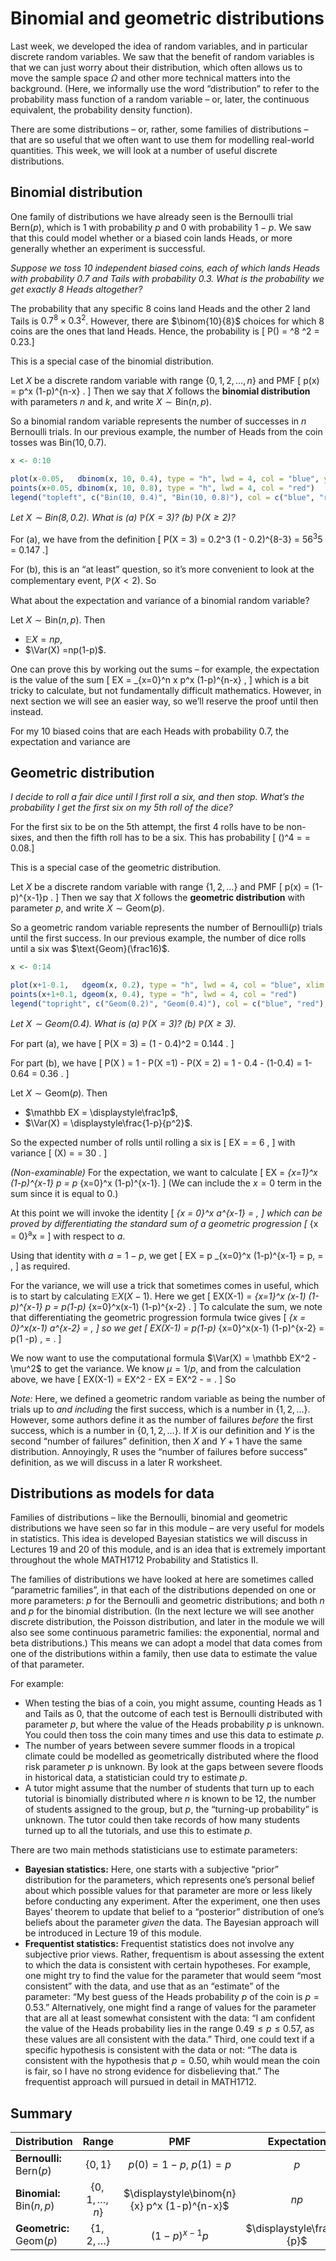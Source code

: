 # Binomial and geometric distributions  {#L11-binomial-poisson}

Last week, we developed the idea of random variables, and in particular discrete random variables. We saw that the benefit of random variables is that we can just worry about their distribution, which often allows us to move the sample space $\Omega$ and other more technical matters into the background. (Here, we informally use the word "distribution" to refer to the probability mass function of a random variable -- or, later, the continuous equivalent, the probability density function).

There are some distributions -- or, rather, some families of distributions -- that are so useful that we often want to use them for modelling real-world quantities. This week, we will look at a number of useful discrete distributions.

## Binomial distribution  {#binomial}

<!--
:::: {.videowrap}
::: {.videowrapper}
<iframe src="https://www.youtube.com/embed/x6pVSCBjuzk"></iframe>
:::
::::
-->

One family of distributions we have already seen is the Bernoulli trial $\text{Bern}(p)$, which is 1 with probability $p$ and 0 with probability $1-p$. We saw that this could model whether or a biased coin lands Heads, or more generally whether an experiment is successful.

::: {.example}
*Suppose we toss 10 independent biased coins, each of which lands Heads with probability 0.7 and Tails with probability 0.3. What is the probability we get exactly 8 Heads altogether?*

The probability that any specific 8 coins land Heads and the other 2 land Tails is $0.7^8\times 0.3^2$. However, there are $\binom{10}{8}$ choices for which 8 coins are the ones that land Heads. Hence, the probability is
\[ \mathbb P(\text{8 Heads}) = \binom{10}{8} \times 0.7^8 \times 0.3^2 = 0.23.\]
:::

This is a special case of the binomial distribution.

::: {.definition}
Let $X$ be a discrete random variable with range $\{0,1,2,\dots,n\}$ and PMF
\[ p(x) = \binom{n}{x} p^x (1-p)^{n-x} . \]
Then we say that $X$ follows the **binomial distribution** with parameters $n$ and $k$, and write $X \sim \text{Bin}(n,p)$.
:::

So a binomial random variable represents the number of successes in $n$ Bernoulli trials. In our previous example, the number of Heads from the coin tosses was $\text{Bin}(10, 0.7)$.


```r
x <- 0:10

plot(x-0.05,   dbinom(x, 10, 0.4), type = "h", lwd = 4, col = "blue", ylim = c(0, 0.3), xlab = "x", ylab = "probability mass function p(x)")
points(x+0.05, dbinom(x, 10, 0.8), type = "h", lwd = 4, col = "red")
legend("topleft", c("Bin(10, 0.4)", "Bin(10, 0.8)"), col = c("blue", "red"), lwd = 4)
```

::: {.example}
*Let $X \sim \mathrm{Bin}(8, 0.2)$. What is (a) $\mathbb P(X = 3)$? (b) $\mathbb P(X \geq 2)$?*

For (a), we have from the definition
\[ \mathbb P(X = 3) = \binom83 0.2^3 (1 - 0.2)^{8-3} = 56\times 0.2^3\times0.8^5 = 0.147 .\]

For (b), this is an "at least" question, so it's more convenient to look at the complementary event, $\mathbb P(X < 2)$. So
\begin{align*}
\mathbb P(X \geq 2) &= 1 - \mathbb P(X < 2) \\
  &= 1 - \mathbb P(X = 0) - \mathbb P(X = 1) \\
  &= 1 - 0.8^8 - 8\times 0.2 \times 0.8^7 \\
  &= 1 - 0.168 - 0.336 \\
  & = 0.497 .
\end{align*}
:::

What about the expectation and variance of a binomial random variable?

::: {.theorem}
Let $X \sim \text{Bin}(n, p)$. Then

* $\mathbb EX = np$,
* $\Var(X) =np(1-p)$.
:::

One can prove this by working out the sums -- for example, the expectation is the value of the sum
\[ \mathbb EX = \sum_{x=0}^n x \binom{n}{x} p^x (1-p)^{n-x} , \]
which is a bit tricky to calculate, but not fundamentally difficult mathematics.
However, in next section we will see an easier way, so we'll reserve the proof until then instead.

For my 10 biased coins that are each Heads with probability $0.7$, the expectation and variance are
\begin{align*}
  \mathbb EX &= 10 \times 0.7 = 7 \\
  \Var(X) &= 10 \times 0.7 \times 0.3 = 2.1
\end{align*}



## Geometric distribution  {#geometric}

<!--
:::: {.videowrap}
::: {.videowrapper}
<iframe src="https://www.youtube.com/embed/kQsgZ-kF6PY"></iframe>
:::
::::
-->

::: {.example}
*I decide to roll a fair dice until I first roll a six, and then stop. What's the probability I get the first six on my 5th roll of the dice?*

For the first six to be on the 5th attempt, the first 4 rolls have to be non-sixes, and then the fifth roll has to be a six. This has probability
\[ \left(\tfrac56\right)^4 \times  \tfrac16 = \tfrac{625}{7776} = 0.08.\]
:::

This is a special case of the geometric distribution.

::: {.definition}
Let $X$ be a discrete random variable with range $\{1,2,\dots\}$ and PMF
\[ p(x) = (1-p)^{x-1}p . \]
Then we say that $X$ follows the **geometric distribution** with parameter $p$, and write $X \sim \text{Geom}(p)$.
:::

So a geometric random variable represents the number of Bernoulli$(p)$ trials until the first success. In our previous example, the number of dice rolls until a six was $\text{Geom}(\frac16)$.


```r
x <- 0:14

plot(x+1-0.1,   dgeom(x, 0.2), type = "h", lwd = 4, col = "blue", xlim = c(0, 15), ylim = c(0, 0.4), xlab = "x", ylab = "probability mass function p(x)")
points(x+1+0.1, dgeom(x, 0.4), type = "h", lwd = 4, col = "red")
legend("topright", c("Geom(0.2)", "Geom(0.4)"), col = c("blue", "red"), lwd = 4)
```

::: {.example}
*Let $X \sim \mathrm{Geom}(0.4)$. What is (a) $\mathbb P(X = 3)$? (b) $\mathbb P(X \geq 3)$.*

For part (a), we have
\[ \mathbb P(X = 3) = (1 - 0.4)^2 \times 0.4 = 0.144 . \]

For part (b), we have
\[ \mathbb P(X \geq 3) = 1 - \mathbb P(X =1) - \mathbb P(X = 2) = 1 - 0.4 - (1-0.4)\times 0.4 = 1- 0.64 = 0.36 . \]
:::


::: {.theorem}
Let $X \sim \text{Geom}(p)$. Then

* $\mathbb EX = \displaystyle\frac1p$,
* $\Var(X) = \displaystyle\frac{1-p}{p^2}$.
:::

So the expected number of rolls until rolling a six is
\[ \mathbb EX = \frac{1}{\frac16} = 6 , \]
with variance
\[ \Var(X) = \frac{1 - \frac16}{\big(\frac16\big)^2} = 30 . \]

::: {.proof}
*(Non-examinable)*
For the expectation, we want to calculate
\[ \mathbb EX = \sum_{x=1}^\infty x (1-p)^{x-1} p = p \sum_{x=0}^\infty x (1-p)^{x-1}. \]
(We can include the $x = 0$ term in the sum since it is equal to 0.)

At this point we will invoke the identity
\[ \sum_{x = 0}^\infty x a^{x-1} = \frac{1}{(1-a)^2} , \]
which can be proved by differentiating the standard sum of a geometric progression
\[ \sum_{x = 0}^\infty a^x = \frac{1}{1 - a} \]
with respect to $a$.

Using that identity with $a = 1-p$, we get
\[ \mathbb EX = p \sum_{x=0}^\infty x (1-p)^{x-1} = p\, \frac{1}{\big(1 - (1-p)\big)^2} = \frac{1}{p} , \]
as required.

For the variance, we will use a trick that sometimes comes in useful, which is to start by calculating $\mathbb EX(X-1)$. Here we get
\[ \mathbb EX(X-1) = \sum_{x=1}^\infty x (x-1) (1-p)^{x-1} p = p(1-p) \sum_{x=0}^\infty x(x-1) (1-p)^{x-2} . \]
To calculate the sum, we note that differentiating the geometric progression formula twice gives
\[ \sum_{x = 0}^\infty x(x-1) a^{x-2} = \frac{2}{(1-a)^3} , \]
so we get
\[ \mathbb EX(X-1) = p(1-p) \sum_{x=0}^\infty x(x-1) (1-p)^{x-2} = p(1 -p) \, \frac{2}{p^3} = \frac{2(1-p)}{p^2} . \]

We now want to use the computational formula $\Var(X) = \mathbb EX^2 - \mu^2$ to get the variance. We know $\mu = 1/p$, and from the calculation above, we have
\[ \mathbb EX(X-1) = \mathbb EX^2 - \mathbb EX = \mathbb EX^2 - \frac{1}{p} = \frac{2(1-p)}{p^2} . \]
So
\begin{align*}
\Var(X) = \mathbb EX^2 - \mu^2
&= \left(\frac{2(1-p)}{p^2} + \frac{1}{p}\right) - \left(\frac{1}{p}\right)^2 \\
&= \frac{2(1-p) + p - 1}{p^2} \\
&= \frac{1-p}{p^2} .
\end{align*}
:::

*Note:* Here, we defined a geometric random variable as being the number of trials up to *and including* the first success, which is a number in $\{1, 2, \dots\}$. However, some authors define it as the number of failures *before* the first success, which is a number in $\{0, 1, 2,\dots\}$. If $X$ is our definition and $Y$ is the second "number of failures" definition, then $X$ and $Y+1$ have the same distribution. Annoyingly, R uses the "number of failures before success" definition, as we will discuss in a later R worksheet.


## Distributions as models for data  {#models}

Families of distributions -- like the Bernoulli, binomial and geometric distributions we have seen so far in this module -- are very useful for models in statistics. This idea is developed Bayesian statistics we will discuss in Lectures 19 and 20 of this module, and is an idea that is extremely important throughout the whole MATH1712 Probability and Statistics II.

The families of distributions we have looked at here are sometimes called "parametric families", in that each of the distributions depended on one or more parameters: $p$ for the Bernoulli and geometric distributions; and both $n$ and $p$ for the binomial distribution. (In the next lecture we will see another discrete distribution, the Poisson distribution, and later in the module we will also see some continuous parametric families: the exponential, normal and beta distributions.) This means we can adopt a model that data comes from one of the distributions within a family, then use data to estimate the value of that parameter.

For example:

* When testing the bias of a coin, you might assume, counting Heads as 1 and Tails as 0, that the outcome of each test is Bernoulli distributed with parameter $p$, but where the value of the Heads probability $p$ is unknown. You could then toss the coin many times and use this data to estimate $p$.
* The number of years between severe summer floods in a tropical climate could be modelled as geometrically distributed where the flood risk parameter $p$ is unknown. By look at the gaps between severe floods in historical data, a statistician could try to estimate $p$.
* A tutor might assume that the number of students that turn up to each tutorial is binomially distributed where $n$ is known to be 12, the number of students assigned to the group, but $p$, the "turning-up probability" is unknown. The tutor could then take records of how many students turned up to all the tutorials, and use this to estimate $p$.

There are two main methods statisticians use to estimate parameters:

* **Bayesian statistics:** Here, one starts with a subjective "prior" distribution for the parameters, which represents one's personal belief about which possible values for that parameter are more or less likely before conducting any experiment. After the experiment, one then uses Bayes' theorem to update that belief to a "posterior" distribution of one's beliefs about the parameter *given* the data. The Bayesian approach will be introduced in Lecture 19 of this module.
* **Frequentist statistics:** Frequentist statistics does not involve any subjective prior views. Rather, frequentism is about assessing the extent to which the data is consistent with certain hypotheses. For example, one might try to find the value for the parameter that would seem "most consistent" with the data, and use that as an "estimate" of the parameter: "My best guess of the Heads probability $p$ of the coin is $p = 0.53$." Alternatively, one might find a range of values for the parameter that are all at least somewhat consistent with the data: "I am confident the value of the Heads probability lies in the range $0.49 \leq p \leq 0.57$, as these values are all consistent with the data." Third, one could text if a specific hypothesis is consistent with the data or not: "The data is consistent with the hypothesis that $p = 0.50$, whih would mean the coin is fair, so I have no strong evidence for disbelieving that." The frequentist approach will pursued in detail in MATH1712.



## Summary  {#summary-L11 .unnumbered}

| Distribution | Range | PMF | Expectation | Variance |
|:----|:-:|:-:|:-:|:-:|
| **Bernoulli:** $\text{Bern}(p)$ | $\{0,1\}$ | $p(0) = 1- p$, $p(1) = p$ | $p$ | $p(1-p)$ |
| **Binomial:** $\text{Bin}(n,p)$ | $\{0,1,\dots,n\}$ | $\displaystyle\binom{n}{x} p^x (1-p)^{n-x}$ | $np$ | $np(1-p)$ |
| **Geometric:** $\text{Geom}(p)$ | $\{1,2,\dots\}$ | $(1-p)^{x-1}p$ | $\displaystyle\frac{1}{p}$ | $\displaystyle\frac{1-p}{p^2}$ |
